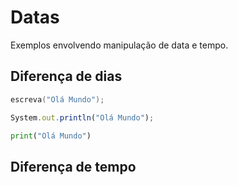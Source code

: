 
# Datas

Exemplos envolvendo manipulação de data e tempo.

## Diferença de dias

<Tabs groupId='language'>
  <TabItem value="pseudocodigo" label="Pseudocódigo" default>

  ```c
  escreva("Olá Mundo");
  ```

  </TabItem>
  <TabItem value="java" label="Java">

  ```javascript
  System.out.println("Olá Mundo");
  ```

  </TabItem>
  <TabItem value="python" label="Python">

  ```python
  print("Olá Mundo")
  ```

  </TabItem>
</Tabs>

## Diferença de tempo
